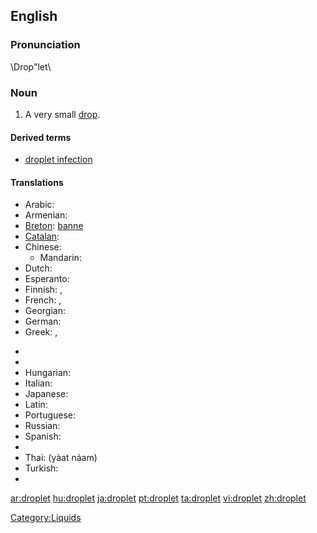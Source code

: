 ==English==
{{wikipedia}}

===Pronunciation===
\Drop"let\

===Noun===
{{en-noun}}

# A very small [[drop]].

====Derived terms====
* [[droplet infection]]

====Translations====
{{trans-top|very small drop}}
* Arabic: {{t|ar|قطيرة|f|tr=quṭáira|sc=Arab}}
* Armenian: {{t|hy|փոքր կաթիլ|tr=pok'r kat'il|xs=Armenian}}
* [[Breton]]: [[banne]] {{m}}
* [[Catalan]]: {{t-|ca|goteta|f}}
* Chinese:
** Mandarin: {{t|cmn|小滴|tr=xiǎodī|sc=Hani}}
* Dutch: {{t-|nl|druppeltje|n}}
* Esperanto: {{t|eo|guteto|xs=Esperanto}}
* Finnish: {{t+|fi|tippa}}, {{t+|fi|pisara}}
* French: {{t|fr|gouttelette|f}}, {{t+|fr|goutte|f}}
* Georgian: {{t-|ka|წვეთი|tr=ts‘vet‘i|sc=Geor|xs=Georgian}}
* German: {{t+|de|Tröpfchen|n}}
* Greek: {{t+|el|σταγονίδιο|n|tr=stagonídio|sc=Grek}}, {{t|el|σταλίτσα|f|tr=stalítsa|sc=Grek}}
{{trans-mid}}
* {{trreq|Hebrew}}
* {{trreq|Hindi}}
* Hungarian: {{t-|hu|cseppecske}}
* Italian: {{t-|it|gocciolina|f}}
* Japanese: {{t|ja|小滴|sc=Jpan}}
* Latin: {{t|la|guttula|f}}
* Portuguese: {{t|pt|gotinha}}
* Russian: {{t|ru|капелька|f|tr=kápel’ka|sc=Cyrl}}
* Spanish: {{t|es|gotita|f}}
* {{trreq|Swedish}}
* Thai: {{Thai|[[หยาดน้ำ]]}} (yàat náam)
* Turkish: {{t+|tr|damlacık}}
* {{trreq|Vietnamese}}
{{trans-bottom}}

[[Category:Liquids]]

[[ar:droplet]]
[[hu:droplet]]
[[ja:droplet]]
[[pt:droplet]]
[[ta:droplet]]
[[vi:droplet]]
[[zh:droplet]]